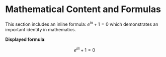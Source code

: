 # Mathematical Content and Formulas

This section includes an inline formula: $e^{i\pi} + 1 = 0$ which demonstrates an important identity in mathematics.

**Displayed formula**:

$$
e^{i\pi} + 1 = 0
$$